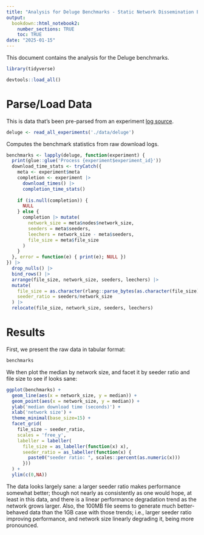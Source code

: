 ```yaml
---
title: "Analysis for Deluge Benchmarks - Static Network Dissemination Experiment"
output:
  bookdown::html_notebook2:
    number_sections: TRUE
    toc: TRUE
date: "2025-01-15"
---
```


This document contains the analysis for the Deluge benchmarks.

```r
library(tidyverse)

devtools::load_all()
```

# Parse/Load Data

This is data that's been pre-parsed from an experiment [log source](https://github.com/codex-storage/bittorrent-benchmarks/blob/1ee8ea8a35a2c0fccea6e7c955183c4ed03eebb3/benchmarks/logging/sources.py#L27).

```r
deluge <- read_all_experiments('./data/deluge')
```
Computes the benchmark statistics from raw download logs.

```r
benchmarks <- lapply(deluge, function(experiment) {
  print(glue::glue('Process {experiment$experiment_id}'))
  download_time_stats <- tryCatch({
    meta <- experiment$meta
    completion <- experiment |>
      download_times() |>
      completion_time_stats()
    
    if (is.null(completion)) {
      NULL
    } else {
      completion |> mutate(
        network_size = meta$nodes$network_size,
        seeders = meta$seeders,
        leechers = network_size - meta$seeders,
        file_size = meta$file_size
      )
    }
  }, error = function(e) { print(e); NULL })
}) |> 
  drop_nulls() |>
  bind_rows() |>
  arrange(file_size, network_size, seeders, leechers) |>
  mutate(
    file_size = as.character(rlang::parse_bytes(as.character(file_size))),
    seeder_ratio = seeders/network_size
  ) |>
  relocate(file_size, network_size, seeders, leechers)
```

# Results

First, we present the raw data in tabular format:

```r
benchmarks
```

We then plot the median by network size, and facet it by seeder ratio and file size to see if looks sane:

```r
ggplot(benchmarks) +
  geom_line(aes(x = network_size, y = median)) +
  geom_point(aes(x = network_size, y = median)) +
  ylab('median download time (seconds)') +
  xlab('network size') +
  theme_minimal(base_size=15) +
  facet_grid(
    file_size ~ seeder_ratio,
    scales = 'free_y',
    labeller = labeller(
      file_size = as_labeller(function(x) x),
      seeder_ratio = as_labeller(function(x) {
        paste0("seeder ratio: ", scales::percent(as.numeric(x)))
      }))
  ) +
  ylim(c(0,NA))
```
The data looks largely sane: a larger seeder ratio makes performance somewhat better; though not nearly as consistently as one would hope, at least in this data, and there is a linear performance degradation trend as the network grows larger. Also, the $100\text{MB}$ file seems to generate much better-behaved data than the $1\text{GB}$ case with those trends; i.e., larger seeder ratio improving performance, and network size linearly degrading it, being more pronounced.
